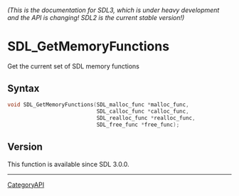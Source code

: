 ====== (This is the documentation for SDL3, which is under heavy development and the API is changing! SDL2 is the current stable version!) ======
= SDL_GetMemoryFunctions =

Get the current set of SDL memory functions 

== Syntax ==

<syntaxhighlight lang='c'>
void SDL_GetMemoryFunctions(SDL_malloc_func *malloc_func,
                            SDL_calloc_func *calloc_func,
                            SDL_realloc_func *realloc_func,
                            SDL_free_func *free_func);
</syntaxhighlight>

== Version ==

This function is available since SDL 3.0.0.

----
[[CategoryAPI]]


